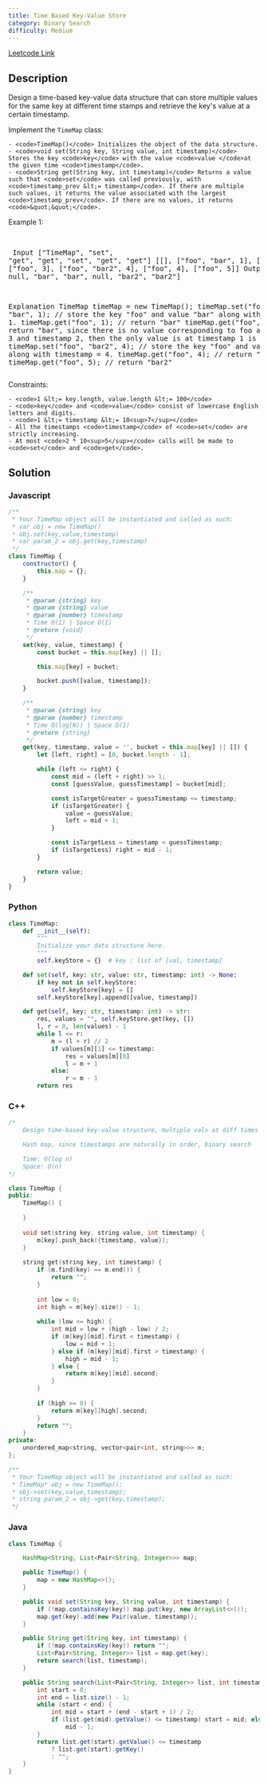 ```yaml
---
title: Time Based Key-Value Store
category: Binary Search
difficulty: Medium
---
```


<Callout>

[Leetcode Link](https://leetcode.com/problems/time-based-key-value-store)

</Callout>

## Description
Design a time-based key-value data structure that can store multiple values for the same key at different time stamps and retrieve the key&#39;s value at a certain timestamp.

Implement the <code>TimeMap</code> class:


	- <code>TimeMap()</code> Initializes the object of the data structure.
	- <code>void set(String key, String value, int timestamp)</code> Stores the key <code>key</code> with the value <code>value </code>at the given time <code>timestamp</code>.
	- <code>String get(String key, int timestamp)</code> Returns a value such that <code>set</code> was called previously, with <code>timestamp_prev &lt;= timestamp</code>. If there are multiple such values, it returns the value associated with the largest <code>timestamp_prev</code>. If there are no values, it returns <code>&quot;&quot;</code>.


 
Example 1:

<br /><pre className="overflow-x-auto">
Input
[&quot;TimeMap&quot;, &quot;set&quot;, &quot;get&quot;, &quot;get&quot;, &quot;set&quot;, &quot;get&quot;, &quot;get&quot;]
[[], [&quot;foo&quot;, &quot;bar&quot;, 1], [&quot;foo&quot;, 1], [&quot;foo&quot;, 3], [&quot;foo&quot;, &quot;bar2&quot;, 4], [&quot;foo&quot;, 4], [&quot;foo&quot;, 5]]
Output
[null, null, &quot;bar&quot;, &quot;bar&quot;, null, &quot;bar2&quot;, &quot;bar2&quot;]

Explanation
TimeMap timeMap = new TimeMap();
timeMap.set(&quot;foo&quot;, &quot;bar&quot;, 1);  // store the key &quot;foo&quot; and value &quot;bar&quot; along with timestamp = 1.
timeMap.get(&quot;foo&quot;, 1);         // return &quot;bar&quot;
timeMap.get(&quot;foo&quot;, 3);         // return &quot;bar&quot;, since there is no value corresponding to foo at timestamp 3 and timestamp 2, then the only value is at timestamp 1 is &quot;bar&quot;.
timeMap.set(&quot;foo&quot;, &quot;bar2&quot;, 4); // store the key &quot;foo&quot; and value &quot;bar2&quot; along with timestamp = 4.
timeMap.get(&quot;foo&quot;, 4);         // return &quot;bar2&quot;
timeMap.get(&quot;foo&quot;, 5);         // return &quot;bar2&quot;
</pre>

 
Constraints:


	- <code>1 &lt;= key.length, value.length &lt;= 100</code>
	- <code>key</code> and <code>value</code> consist of lowercase English letters and digits.
	- <code>1 &lt;= timestamp &lt;= 10<sup>7</sup></code>
	- All the timestamps <code>timestamp</code> of <code>set</code> are strictly increasing.
	- At most <code>2 * 10<sup>5</sup></code> calls will be made to <code>set</code> and <code>get</code>.



## Solution

### Javascript
```javascript
/**
 * Your TimeMap object will be instantiated and called as such:
 * var obj = new TimeMap()
 * obj.set(key,value,timestamp)
 * var param_2 = obj.get(key,timestamp)
 */
class TimeMap {
    constructor() {
        this.map = {};
    }

    /**
     * @param {string} key
     * @param {string} value
     * @param {number} timestamp
     * Time O(1) | Space O(1)
     * @return {void}
     */
    set(key, value, timestamp) {
        const bucket = this.map[key] || [];

        this.map[key] = bucket;

        bucket.push([value, timestamp]);
    }

    /**
     * @param {string} key
     * @param {number} timestamp
     * Time O(log(N)) | Space O(1)
     * @return {string}
     */
    get(key, timestamp, value = '', bucket = this.map[key] || []) {
        let [left, right] = [0, bucket.length - 1];

        while (left <= right) {
            const mid = (left + right) >> 1;
            const [guessValue, guessTimestamp] = bucket[mid];

            const isTargetGreater = guessTimestamp <= timestamp;
            if (isTargetGreater) {
                value = guessValue;
                left = mid + 1;
            }

            const isTargetLess = timestamp < guessTimestamp;
            if (isTargetLess) right = mid - 1;
        }

        return value;
    }
}

```
### Python
```python
class TimeMap:
    def __init__(self):
        """
        Initialize your data structure here.
        """
        self.keyStore = {}  # key : list of [val, timestamp]

    def set(self, key: str, value: str, timestamp: int) -> None:
        if key not in self.keyStore:
            self.keyStore[key] = []
        self.keyStore[key].append([value, timestamp])

    def get(self, key: str, timestamp: int) -> str:
        res, values = "", self.keyStore.get(key, [])
        l, r = 0, len(values) - 1
        while l <= r:
            m = (l + r) // 2
            if values[m][1] <= timestamp:
                res = values[m][0]
                l = m + 1
            else:
                r = m - 1
        return res

```
### C++
```cpp
/*
    Design time-based key-value structure, multiple vals at diff times

    Hash map, since timestamps are naturally in order, binary search

    Time: O(log n)
    Space: O(n)
*/

class TimeMap {
public:
    TimeMap() {
        
    }
    
    void set(string key, string value, int timestamp) {
        m[key].push_back({timestamp, value});
    }
    
    string get(string key, int timestamp) {
        if (m.find(key) == m.end()) {
            return "";
        }
        
        int low = 0;
        int high = m[key].size() - 1;
        
        while (low <= high) {
            int mid = low + (high - low) / 2;
            if (m[key][mid].first < timestamp) {
                low = mid + 1;
            } else if (m[key][mid].first > timestamp) {
                high = mid - 1;
            } else {
                return m[key][mid].second;
            }
        }
        
        if (high >= 0) {
            return m[key][high].second;
        }
        return "";
    }
private:
    unordered_map<string, vector<pair<int, string>>> m;
};

/**
 * Your TimeMap object will be instantiated and called as such:
 * TimeMap* obj = new TimeMap();
 * obj->set(key,value,timestamp);
 * string param_2 = obj->get(key,timestamp);
 */

```
### Java
```java
class TimeMap {

    HashMap<String, List<Pair<String, Integer>>> map;

    public TimeMap() {
        map = new HashMap<>();
    }

    public void set(String key, String value, int timestamp) {
        if (!map.containsKey(key)) map.put(key, new ArrayList<>());
        map.get(key).add(new Pair(value, timestamp));
    }

    public String get(String key, int timestamp) {
        if (!map.containsKey(key)) return "";
        List<Pair<String, Integer>> list = map.get(key);
        return search(list, timestamp);
    }

    public String search(List<Pair<String, Integer>> list, int timestamp) {
        int start = 0;
        int end = list.size() - 1;
        while (start < end) {
            int mid = start + (end - start + 1) / 2;
            if (list.get(mid).getValue() <= timestamp) start = mid; else end =
                mid - 1;
        }
        return list.get(start).getValue() <= timestamp
            ? list.get(start).getKey()
            : "";
    }
}

```


